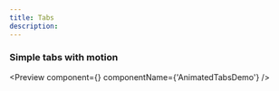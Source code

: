 ```yaml
---
title: Tabs
description: 
---
```



### Simple tabs with motion

<Preview
  component={<AnimatedTabsDemo />}
  componentName={'AnimatedTabsDemo'}
/>
